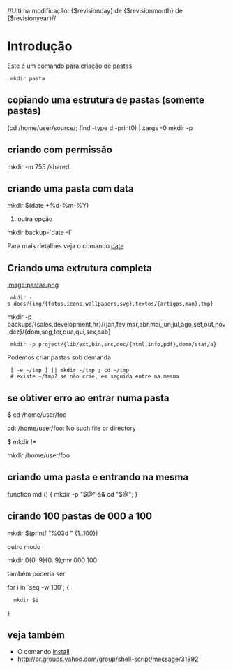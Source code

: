 //Ultima modificação: {$revisionday} de {$revisionmonth} de {$revisionyear}//
=Introdução= 
Este é um comando para criação de pastas

  mkdir pasta

==copiando uma estrutura de pastas (somente pastas) ==

(cd /home/user/source/; find -type d -print0) | xargs -0 mkdir -p

==criando com permissão==

mkdir -m 755 /shared

==criando uma pasta com data==

mkdir $(date +%d-%m-%Y)

# outra opção 
mkdir backup-`date -I`

Para mais detalhes veja o comando [[date]]
==Criando uma extrutura completa== 
[[image:pastas.png]]


  mkdir -p docs/{img/{fotos,icons,wallpapers,svg},textos/{artigos,man},tmp}



mkdir -p backups/{sales,development,hr}/{jan,fev,mar,abr,mai,jun,jul,ago,set,out,nov,dez}/{dom,seg,ter,qua,qui,sex,sab}



  mkdir -p project/{lib/ext,bin,src,doc/{html,info,pdf},demo/stat/a}


Podemos criar pastas sob demanda

  [ -e ~/tmp ] || mkdir ~/tmp ; cd ~/tmp
  # existe ~/tmp? se não crie, em seguida entre na mesma


==se obtiver erro ao entrar numa pasta==

$ cd /home/user/foo

cd: /home/user/foo: No such file or directory

$ mkdir !*

mkdir /home/user/foo


==criando uma pasta e entrando na mesma==

function md () { mkdir -p "$@" && cd "$@"; }

==cirando 100 pastas de 000 a 100==

mkdir $(printf "%03d " {1..100})

outro modo

mkdir 0{0..9}{0..9};mv 000 100

também poderia ser

for i in `seq -w 100`; {
   mkdir $i
}

==veja também==
* O comando [[install]]
* http://br.groups.yahoo.com/group/shell-script/message/31892 